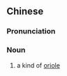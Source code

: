 {{also|黧莺}}
==Chinese==
{{zh-forms|s=黧莺}}

===Pronunciation===
{{zh-pron
|m=líyīng
|cat=n
}}

===Noun===
{{zh-noun}}

# a kind of [[oriole]]